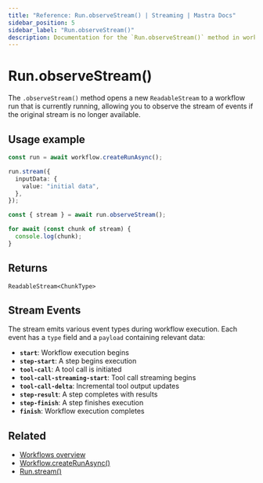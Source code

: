 ```yaml
---
title: "Reference: Run.observeStream() | Streaming | Mastra Docs"
sidebar_position: 5
sidebar_label: "Run.observeStream()"
description: Documentation for the `Run.observeStream()` method in workflows, which enables reopening the stream of an already active workflow run.
---
```


# Run.observeStream()

The `.observeStream()` method opens a new `ReadableStream` to a workflow run that is currently running, allowing you to observe the stream of events if the original stream is no longer available.

## Usage example

```typescript showLineNumbers copy
const run = await workflow.createRunAsync();

run.stream({
  inputData: {
    value: "initial data",
  },
});

const { stream } = await run.observeStream();

for await (const chunk of stream) {
  console.log(chunk);
}
```

## Returns

`ReadableStream<ChunkType>`

## Stream Events

The stream emits various event types during workflow execution. Each event has a `type` field and a `payload` containing relevant data:

- **`start`**: Workflow execution begins
- **`step-start`**: A step begins execution
- **`tool-call`**: A tool call is initiated
- **`tool-call-streaming-start`**: Tool call streaming begins
- **`tool-call-delta`**: Incremental tool output updates
- **`step-result`**: A step completes with results
- **`step-finish`**: A step finishes execution
- **`finish`**: Workflow execution completes

## Related

- [Workflows overview](/workflows/overview#run-workflow)
- [Workflow.createRunAsync()](/reference/workflows/workflow-methods/create-run)
- [Run.stream()](./stream)
